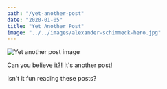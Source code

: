 ```yaml
---
path: "/yet-another-post"
date: "2020-01-05"
title: "Yet Another Post"
image: "../../images/alexander-schimmeck-hero.jpg"
---
```

![Yet another post image](../../images/alexander-schimmeck-hero.jpg)

Can you believe it?! It's another post!

Isn't it fun reading these posts?